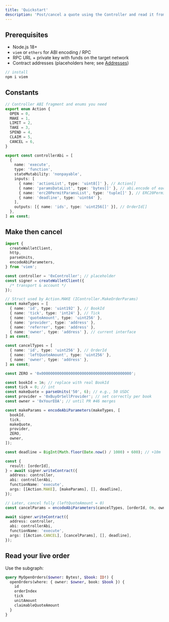 ```yaml
---
title: 'Quickstart'
description: 'Post/cancel a quote using the Controller and read it from the subgraph.'
---
```


## Prerequisites

- Node.js 18+
- `viem` or `ethers` for ABI encoding / RPC
- RPC URL + private key with funds on the target network
- Contract addresses (placeholders here; see [Addresses](/mms-api/reference/addresses))

```ts
// install
npm i viem
```

## Constants

```ts
// Controller ABI fragment and enums you need
export enum Action {
  OPEN = 0,
  MAKE = 1,
  LIMIT = 2,
  TAKE = 3,
  SPEND = 4,
  CLAIM = 5,
  CANCEL = 6,
}

export const controllerAbi = [
  {
    name: 'execute',
    type: 'function',
    stateMutability: 'nonpayable',
    inputs: [
      { name: 'actionList', type: 'uint8[]' }, // Action[]
      { name: 'paramsDataList', type: 'bytes[]' }, // abi.encode of each params struct
      { name: 'erc20PermitParamsList', type: 'tuple[]' }, // ERC20PermitParams[] (optional; pass [] if unused)
      { name: 'deadline', type: 'uint64' },
    ],
    outputs: [{ name: 'ids', type: 'uint256[]' }], // OrderId[]
  },
] as const;
```

## Make then cancel

```ts
import {
  createWalletClient,
  http,
  parseUnits,
  encodeAbiParameters,
} from 'viem';

const controller = '0xController'; // placeholder
const signer = createWalletClient({
  /* transport & account */
});

// Struct used by Action.MAKE (IController.MakeOrderParams)
const makeTypes = [
  { name: 'id', type: 'uint192' }, // BookId
  { name: 'tick', type: 'int24' }, // Tick
  { name: 'quoteAmount', type: 'uint256' },
  { name: 'provider', type: 'address' },
  { name: 'referrer', type: 'address' },
  { name: 'owner', type: 'address' }, // current interface
] as const;

const cancelTypes = [
  { name: 'id', type: 'uint256' }, // OrderId
  { name: 'leftQuoteAmount', type: 'uint256' },
  { name: 'owner', type: 'address' },
] as const;

const ZERO = '0x0000000000000000000000000000000000000000';

const bookId = 1n; // replace with real BookId
const tick = 0; // int
const makeQuote = parseUnits('50', 6); // e.g., 50 USDC
const provider = '0xBuyOrSellProvider'; // set correctly per book
const owner = '0xYourEOA'; // until PR #46 merges

const makeParams = encodeAbiParameters(makeTypes, [
  bookId,
  tick,
  makeQuote,
  provider,
  ZERO,
  owner,
]);

const deadline = BigInt(Math.floor(Date.now() / 1000) + 600); // +10m

const {
  result: [orderId],
} = await signer.writeContract({
  address: controller,
  abi: controllerAbi,
  functionName: 'execute',
  args: [[Action.MAKE], [makeParams], [], deadline],
});

// Later, cancel fully (leftQuoteAmount = 0)
const cancelParams = encodeAbiParameters(cancelTypes, [orderId, 0n, owner]);

await signer.writeContract({
  address: controller,
  abi: controllerAbi,
  functionName: 'execute',
  args: [[Action.CANCEL], [cancelParams], [], deadline],
});
```

## Read your live order

Use the subgraph:

```graphql
query MyOpenOrders($owner: Bytes!, $book: ID!) {
  openOrders(where: { owner: $owner, book: $book }) {
    id
    orderIndex
    tick
    unitAmount
    claimableQuoteAmount
  }
}
```
